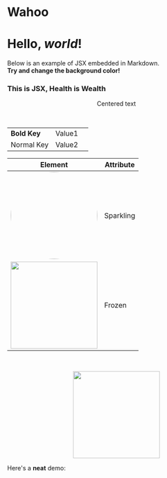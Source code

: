 # Wahoo

# Hello, _world_!

Below is an example of JSX embedded in Markdown. <br /> **Try and change
the background color!**

<div style={{ padding: "20px", backgroundColor: "tomato" }}>
  <h3>This is JSX, Health is Wealth</h3>
</div>


<p align="center">Centered text</p>
<br />

| | | |
|-|-|-|
|__Bold Key__| Value1 |
| Normal Key | Value2 |

| Element | Attribute |
| ------- | --------- |
| <img style="border-radius: 20rem" width="200" src="http://www.fillmurray.com/460/300" /> | Sparkling |
| <img width="200" src="http://www.fillmurray.com/460/300" /> | Frozen    |

<br />
<p align="center">
  <img width="200" src="http://www.fillmurray.com/460/300" />
</p>

Here's a **neat** demo:
